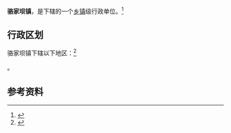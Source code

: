 {{中国乡级行政区|61/07/24/116/000}}

'''骆家坝镇'''，是{{PRC admin/fullname|61/07/24/116/000|3}}下辖的一个[[乡镇|乡镇]]级行政单位。<ref>{{PRC admin/ref sgc|{{PRC admin/parent|61/07/24/116/000}}}}</ref>

== 行政区划 ==

骆家坝镇下辖以下地区：<ref>{{PRC admin/ref sgc|61/07/24/116/000}}</ref>

{{PRC admin/children|61/07/24/116/000}}。

== 参考资料 ==

{{reflist}}

{{行政区划小作品}}
{{PRC admin/navcat|61/07/24/116/000}}